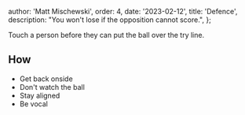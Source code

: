 
  author: 'Matt Mischewski',
  order: 4,
  date: '2023-02-12',
  title: 'Defence',
  description: "You won't lose if the opposition cannot score.",
};


Touch a person before they can put the ball over the try line.

## How

- Get back onside
- Don't watch the ball
- Stay aligned
- Be vocal

<PlayNav />
